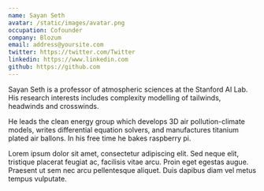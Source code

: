 ```yaml
---
name: Sayan Seth
avatar: /static/images/avatar.png
occupation: Cofounder
company: Blozum
email: address@yoursite.com
twitter: https://twitter.com/Twitter
linkedin: https://www.linkedin.com
github: https://github.com
---
```


Sayan Seth is a professor of atmospheric sciences at the Stanford AI Lab. His research interests includes complexity modelling of tailwinds, headwinds and crosswinds.

He leads the clean energy group which develops 3D air pollution-climate models, writes differential equation solvers, and manufactures titanium plated air ballons. In his free time he bakes raspberry pi.

Lorem ipsum dolor sit amet, consectetur adipiscing elit. Sed neque elit, tristique placerat feugiat ac, facilisis vitae arcu. Proin eget egestas augue. Praesent ut sem nec arcu pellentesque aliquet. Duis dapibus diam vel metus tempus vulputate.
